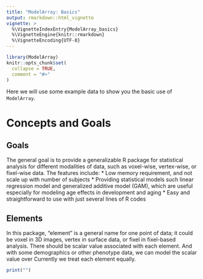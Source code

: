 ```yaml
---
title: "ModelArray: Basics"
output: rmarkdown::html_vignette
vignette: >
  %\VignetteIndexEntry{ModelArray_basics}
  %\VignetteEngine{knitr::rmarkdown}
  %\VignetteEncoding{UTF-8}
---
```


```r
library(ModelArray)
knitr::opts_chunk$set(
  collapse = TRUE,
  comment = "#>"
)
```
Here we will use some example data to show you the basic use of `ModelArray`.

# Concepts and Goals
## Goals
The general goal is to provide a generalizable R package for statistical analysis for different modalities of data, such as voxel-wise, vertex-wise, or fixel-wise data. The features include:
* Low memory requirement, and not scale up with number of subjects
* Providing statistical models such linear regression model and generalized additive model (GAM), which are useful especially for modeling age effects in development and aging
* Easy and straightforward to use with just several lines of R codes


## Elements
In this package, "element" is a general name for one point of data; it could be voxel in 3D images, vertex in surface data, or fixel in fixel-based analysis. There should be scalar value associated with each element. And with some demographics or other phenotype data, we can model the scalar value over Currently we treat each element equally.
```r
print("")
```
